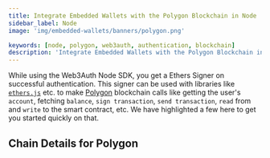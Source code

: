 ```yaml
---
title: Integrate Embedded Wallets with the Polygon Blockchain in Node
sidebar_label: Node
image: 'img/embedded-wallets/banners/polygon.png'

keywords: [node, polygon, web3auth, authentication, blockchain]
description: 'Integrate Embedded Wallets with the Polygon Blockchain in Node | Embedded Wallets'
---
```



While using the Web3Auth Node SDK, you get a Ethers Signer on successful authentication. This signer can be used with libraries like [`ethers.js`](https://docs.ethers.io/v5/getting-started/) etc. to make [Polygon](https://polygon.technology/) blockchain calls like getting the user's `account`, fetching `balance`, `sign transaction`, `send transaction`, `read` from and `write` to the smart contract, etc. We have highlighted a few here to get you started quickly on that.

## Chain Details for Polygon

<ChainDetailsPolygon />

<EVMInteraction />
